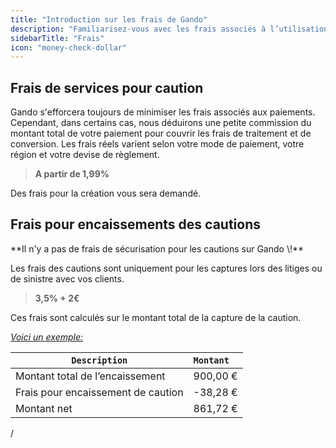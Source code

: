 ```yaml
---
title: "Introduction sur les frais de Gando"
description: "Familiarisez-vous avec les frais associés à l’utilisation de Gando."
sidebarTitle: "Frais"
icon: "money-check-dollar"
---
```


## Frais de services pour caution

Gando s'efforcera toujours de minimiser les frais associés aux paiements. Cependant, dans certains cas, nous déduirons une petite commission du montant total de votre paiement pour couvrir les frais de traitement et de conversion. Les frais réels varient selon votre mode de paiement, votre région et votre devise de règlement.

> **A partir de 1,99%**

Des frais pour la création vous sera demandé.

## Frais pour encaissements des cautions

<Tip>
  **Il n'y a pas de frais de sécurisation pour les cautions sur Gando \!**
</Tip>

Les frais des cautions sont uniquement pour les captures lors des litiges ou de sinistre avec vos clients.

> **3,5% \+ 2€**

Ces frais sont calculés sur le montant total de la capture de la caution.

_<u>Voici un exemple:</u>_

| `Description`                      | `Montant` |
| ---------------------------------- | :-------- |
| Montant total de l’encaissement    | 900,00 €  |
| Frais pour encaissement de caution | -38,28 €  |
| Montant net                        | 861,72 €  |

/